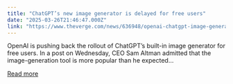 ```yaml
---
title: "ChatGPT’s new image generator is delayed for free users"
date: "2025-03-26T21:46:47.000Z"
link: "https://www.theverge.com/news/636948/openai-chatgpt-image-generation-gpt-4o"
---
```


OpenAI is pushing back the rollout of ChatGPT’s built-in image generator for free users. In a post on Wednesday, CEO Sam Altman admitted that the image-generation tool is more popular than he expected...

[Read more](https://www.theverge.com/news/636948/openai-chatgpt-image-generation-gpt-4o)
